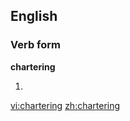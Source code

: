 ==English==

===Verb form===
{{wikipedia|dab=Chartering}}
'''chartering'''

# {{present participle of|charter}}

[[vi:chartering]]
[[zh:chartering]]